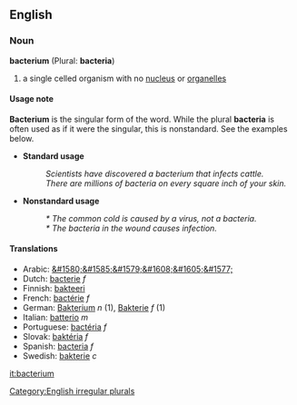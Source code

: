 ==English==
===Noun===
'''bacterium''' (Plural: '''bacteria''')

# a single celled organism with no [[nucleus]] or [[organelle]]s

====Usage note====
'''Bacterium''' is the singular form of the word.  While the plural '''bacteria''' is often used as if it were the singular, this is nonstandard.  See the examples below.
*'''Standard usage'''
*:''Scientists have discovered a bacterium that infects cattle.''
*:''There are millions of bacteria on every square inch of your skin.''
*'''Nonstandard usage'''
*:''* The common cold is caused by a virus, not a bacteria.''
*:''* The bacteria in the wound causes infection.''

====Translations====
*Arabic: [[&#1580;&#1585;&#1579;&#1608;&#1605;&#1577;]]
*Dutch: [[bacterie]] ''f''
*Finnish: [[bakteeri]]
*French: [[bactérie]] ''f''
*German: [[Bakterium]] ''n'' (1), [[Bakterie]] ''f'' (1)
*Italian: [[batterio]] ''m''
*Portuguese: [[bactéria]] ''f''
*Slovak: [[baktéria]] ''f''
*Spanish: [[bacteria]] ''f''
*Swedish: [[bakterie]] ''c''

[[Category:English irregular plurals]]

[[it:bacterium]]
